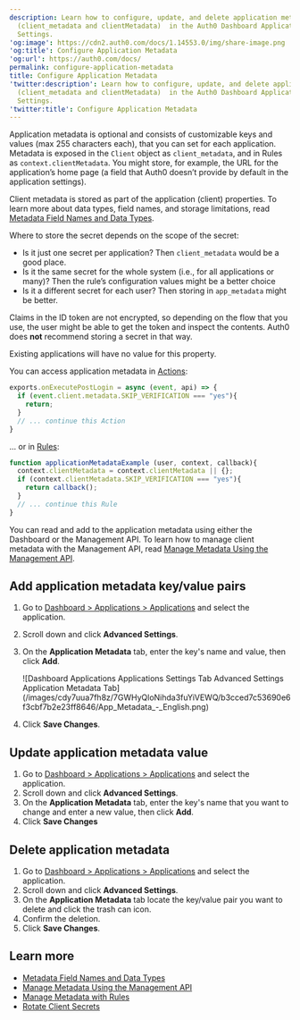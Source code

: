 ```yaml
---
description: Learn how to configure, update, and delete application metadata
  (client_metadata and clientMetadata)  in the Auth0 Dashboard Applications Advanced
  Settings.
'og:image': https://cdn2.auth0.com/docs/1.14553.0/img/share-image.png
'og:title': Configure Application Metadata
'og:url': https://auth0.com/docs/
permalink: configure-application-metadata
title: Configure Application Metadata
'twitter:description': Learn how to configure, update, and delete application metadata
  (client_metadata and clientMetadata)  in the Auth0 Dashboard Applications Advanced
  Settings.
'twitter:title': Configure Application Metadata
---
```

Application metadata is optional and consists of customizable keys and values (max 255 characters each), that you can set for each application. Metadata is exposed in the `Client` object as `client_metadata`, and in Rules as `context.clientMetadata`. You might store, for example, the URL for the application’s home page (a field that Auth0 doesn’t provide by default in the application settings).

Client metadata is stored as part of the application (client) properties. To learn more about data types, field names, and storage limitations, read [Metadata Field Names and Data Types](/manage-users/user-accounts/metadata/metadata-fields-data).

<Card title="Where to store client secrets">

Where to store the secret depends on the scope of the secret:

* Is it just one secret per application? Then `client_metadata` would be a good place.
* Is it the same secret for the whole system (i.e., for all applications or many)? Then the rule’s configuration values might be a better choice
* Is it a different secret for each user? Then storing in `app_metadata` might be better.

</Card>

<Warning>

Claims in the ID token are not encrypted, so depending on the flow that you use, the user might be able to get the token and inspect the contents. Auth0 does **not** recommend storing a secret in that way.

</Warning>

Existing applications will have no value for this property.

You can access application metadata in [Actions](/customize/actions):

```js lines
exports.onExecutePostLogin = async (event, api) => {
  if (event.client.metadata.SKIP_VERIFICATION === "yes"){
    return;
  }
  // ... continue this Action
}
```






... or in [Rules](/customize/rules):

```javascript lines
function applicationMetadataExample (user, context, callback){
  context.clientMetadata = context.clientMetadata || {};
  if (context.clientMetadata.SKIP_VERIFICATION === "yes"){
    return callback();
  }
  // ... continue this Rule
}
```






You can read and add to the application metadata using either the Dashboard or the <Tooltip tip="Management API: A product to allow customers to perform administrative tasks." cta="View Glossary" href="/glossary?term=Management+API">Management API</Tooltip>. To learn how to manage client metadata with the Management API, read [Manage Metadata Using the Management API](/manage-users/user-accounts/metadata/manage-metadata-api).

## Add application metadata key/value pairs

1. Go to [Dashboard > Applications > Applications](https://manage.auth0.com/#/applications) and select the application.
2. Scroll down and click **Advanced Settings**.
3. On the **Application Metadata** tab, enter the key's name and value, then click **Add**.

   <Frame>![Dashboard Applications Applications Settings Tab Advanced Settings Application Metadata Tab](/images/cdy7uua7fh8z/7GWHyQloNihda3fuYiVEWQ/b3cced7c53690e6f3cbf7b2e23ff8646/App_Metadata_-_English.png)</Frame>
4. Click **Save Changes**.

## Update application metadata value

1. Go to [Dashboard > Applications > Applications](https://manage.auth0.com/#/applications) and select the application.
2. Scroll down and click **Advanced Settings**.
3. On the **Application Metadata** tab, enter the key's name that you want to change and enter a new value, then click **Add**.
4. Click **Save Changes**

## Delete application metadata

1. Go to [Dashboard > Applications > Applications](https://manage.auth0.com/#/applications) and select the application.
2. Scroll down and click **Advanced Settings**.
3. On the **Application Metadata** tab locate the key/value pair you want to delete and click the trash can icon.
4. Confirm the deletion.
5. Click **Save Changes**.

## Learn more

* [Metadata Field Names and Data Types](/manage-users/user-accounts/metadata/metadata-fields-data)
* [Manage Metadata Using the Management API](/manage-users/user-accounts/metadata/manage-metadata-api)
* [Manage Metadata with Rules](/manage-users/user-accounts/metadata/manage-metadata-rules)
* [Rotate Client Secrets](/get-started/applications/rotate-client-secret)